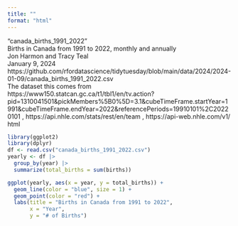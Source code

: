 ```yaml
---
title: ""
format: "html"
---
```

"canada_births_1991_2022" \
Births in Canada from 1991 to 2022, monthly and annually \
Jon Harmon and Tracy Teal \
January 9, 2024 \
https://github.com/rfordatascience/tidytuesday/blob/main/data/2024/2024-01-09/canada_births_1991_2022.csv \
The dataset this comes from https://www150.statcan.gc.ca/t1/tbl1/en/tv.action?pid=1310041501&pickMembers%5B0%5D=3.1&cubeTimeFrame.startYear=1991&cubeTimeFrame.endYear=2022&referencePeriods=19910101%2C20220101 , https://api.nhle.com/stats/rest/en/team , https://api-web.nhle.com/v1/ \
html
```r
library(ggplot2)
library(dplyr)
df <- read.csv("canada_births_1991_2022.csv")
yearly <- df |>
  group_by(year) |>
  summarize(total_births = sum(births))

ggplot(yearly, aes(x = year, y = total_births)) +
  geom_line(color = "blue", size = 1) +
  geom_point(color = "red") +
  labs(title = "Births in Canada from 1991 to 2022",
       x = "Year",
       y = "# of Births")
```
